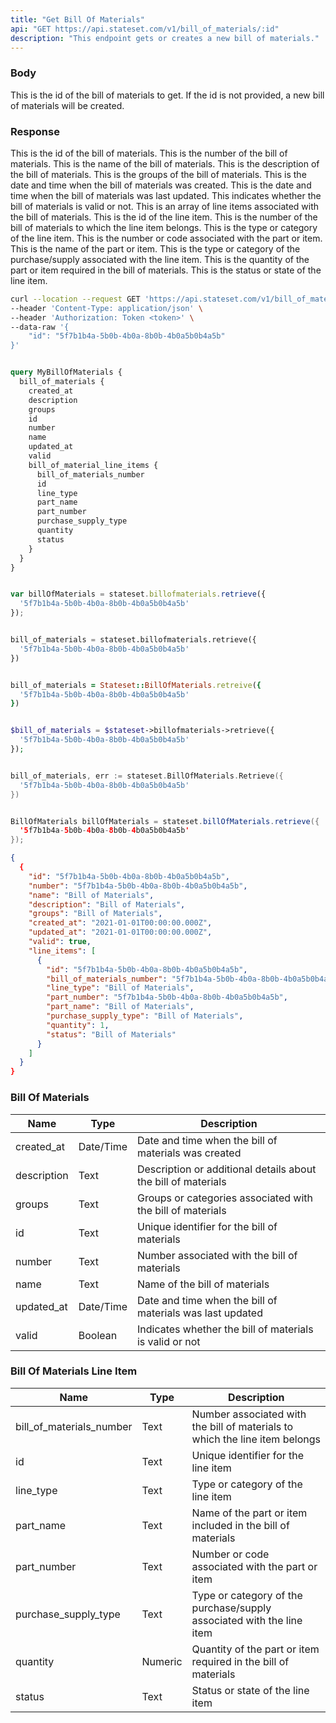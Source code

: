 ```yaml
---
title: "Get Bill Of Materials"
api: "GET https://api.stateset.com/v1/bill_of_materials/:id"
description: "This endpoint gets or creates a new bill of materials."
---
```


### Body

<ParamField body="id" type="string">
  This is the id of the bill of materials to get. If the id is not provided, a new bill of materials will be created.
</ParamField>

### Response

<ResponseField name="id" type="string">
  This is the id of the bill of materials.
</ResponseField>

<ResponseField name="number" type="string">
  This is the number of the bill of materials.
</ResponseField>

<ResponseField name="name" type="string">
  This is the name of the bill of materials.
</ResponseField>

<ResponseField name="description" type="string">
  This is the description of the bill of materials.
</ResponseField>

<ResponseField name="groups" type="string">
  This is the groups of the bill of materials.
</ResponseField>

<ResponseField name="created_at" type="string">
  This is the date and time when the bill of materials was created.
</ResponseField>

<ResponseField name="updated_at" type="string">
  This is the date and time when the bill of materials was last updated.
</ResponseField>

<ResponseField name="valid" type="boolean">
  This indicates whether the bill of materials is valid or not.
</ResponseField>

<ResponseField name="line_items" type="object ">
  This is an array of line items associated with the bill of materials.

  <Expandable title="Show child attributes">

  <ResponseField name="id" type="string">
    This is the id of the line item.
  </ResponseField>

  <ResponseField name="bill_of_materials_number" type="string">
    This is the number of the bill of materials to which the line item belongs.
  </ResponseField>

  <ResponseField name="line_type" type="string">
    This is the type or category of the line item.
  </ResponseField>

  <ResponseField name="part_number" type="string">
    This is the number or code associated with the part or item.
  </ResponseField>

  <ResponseField name="part_name" type="string">
    This is the name of the part or item.
  </ResponseField>

  <ResponseField name="purchase_supply_type" type="string">
    This is the type or category of the purchase/supply associated with the line item.
  </ResponseField>

  <ResponseField name="quantity" type="number">
    This is the quantity of the part or item required in the bill of materials.
  </ResponseField>

  <ResponseField name="status" type="string">
    This is the status or state of the line item.
  </ResponseField>

  </Expandable>

</ResponseField>


<RequestExample>

```bash cURL
curl --location --request GET 'https://api.stateset.com/v1/bill_of_materials' \
--header 'Content-Type: application/json' \
--header 'Authorization: Token <token>' \
--data-raw '{
    "id": "5f7b1b4a-5b0b-4b0a-8b0b-4b0a5b0b4a5b"
}'
```

```graphQL GraphQL

query MyBillOfMaterials {
  bill_of_materials {
    created_at
    description
    groups
    id
    number
    name
    updated_at
    valid
    bill_of_material_line_items {
      bill_of_materials_number
      id
      line_type
      part_name
      part_number
      purchase_supply_type
      quantity
      status
    }
  }
}
```

```js Node.js

var billOfMaterials = stateset.billofmaterials.retrieve({
  '5f7b1b4a-5b0b-4b0a-8b0b-4b0a5b0b4a5b'
});

```

```python Python

bill_of_materials = stateset.billofmaterials.retrieve({
  '5f7b1b4a-5b0b-4b0a-8b0b-4b0a5b0b4a5b'
})

```

```ruby Ruby

bill_of_materials = Stateset::BillOfMaterials.retreive({
  '5f7b1b4a-5b0b-4b0a-8b0b-4b0a5b0b4a5b'
})

```

```php PHP

$bill_of_materials = $stateset->billofmaterials->retrieve({
  '5f7b1b4a-5b0b-4b0a-8b0b-4b0a5b0b4a5b'
});

```

```go Go

bill_of_materials, err := stateset.BillOfMaterials.Retrieve({
  '5f7b1b4a-5b0b-4b0a-8b0b-4b0a5b0b4a5b'
})

```

```java Java

BillOfMaterials billOfMaterials = stateset.billOfMaterials.retrieve({
  '5f7b1b4a-5b0b-4b0a-8b0b-4b0a5b0b4a5b'
});

```

</RequestExample>

<ResponseExample>

```json Response
{
  {
    "id": "5f7b1b4a-5b0b-4b0a-8b0b-4b0a5b0b4a5b",
    "number": "5f7b1b4a-5b0b-4b0a-8b0b-4b0a5b0b4a5b",
    "name": "Bill of Materials",
    "description": "Bill of Materials",
    "groups": "Bill of Materials",
    "created_at": "2021-01-01T00:00:00.000Z",
    "updated_at": "2021-01-01T00:00:00.000Z",
    "valid": true,
    "line_items": [
      {
        "id": "5f7b1b4a-5b0b-4b0a-8b0b-4b0a5b0b4a5b",
        "bill_of_materials_number": "5f7b1b4a-5b0b-4b0a-8b0b-4b0a5b0b4a5b",
        "line_type": "Bill of Materials",
        "part_number": "5f7b1b4a-5b0b-4b0a-8b0b-4b0a5b0b4a5b",
        "part_name": "Bill of Materials",
        "purchase_supply_type": "Bill of Materials",
        "quantity": 1,
        "status": "Bill of Materials"
      }
    ]
  }
}
```

</ResponseExample>

### Bill Of Materials

| Name        | Type      | Description                                                   |
| ----------- | --------- | ------------------------------------------------------------- |
| created\_at | Date/Time | Date and time when the bill of materials was created          |
| description | Text      | Description or additional details about the bill of materials |
| groups      | Text      | Groups or categories associated with the bill of materials    |
| id          | Text      | Unique identifier for the bill of materials                   |
| number      | Text      | Number associated with the bill of materials                  |
| name        | Text      | Name of the bill of materials                                 |
| updated\_at | Date/Time | Date and time when the bill of materials was last updated     |
| valid       | Boolean   | Indicates whether the bill of materials is valid or not       |


### Bill Of Materials Line Item

| Name                        | Type    | Description                                                                 |
| --------------------------- | ------- | --------------------------------------------------------------------------- |
| bill\_of\_materials\_number | Text    | Number associated with the bill of materials to which the line item belongs |
| id                          | Text    | Unique identifier for the line item                                         |
| line\_type                  | Text    | Type or category of the line item                                           |
| part\_name                  | Text    | Name of the part or item included in the bill of materials                  |
| part\_number                | Text    | Number or code associated with the part or item                             |
| purchase\_supply\_type      | Text    | Type or category of the purchase/supply associated with the line item       |
| quantity                    | Numeric | Quantity of the part or item required in the bill of materials              |
| status                      | Text    | Status or state of the line item                                            |
